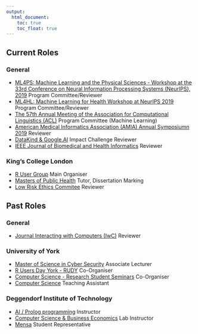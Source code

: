 ```yaml
---
output:
  html_document: 
    toc: true
    toc_float: true
---
```


<link rel="stylesheet" href="styles.css" type="text/css">

## Current Roles

### General

- [ML4PS: Machine Learning and the Physical Sciences - Workshop at the 33rd Conference on Neural Information Processing Systems (NeurIPS), 2019](https://ml4physicalsciences.github.io) Program Committee/Reviewer<br>
- [ML4HL: Machine Learning for Health Workshop at NeurIPS 2019](https://ml4health.github.io) Program Committee/Reviewer<br>
- [The 57th Annual Meeting of the Association for Computational Linguistics (ACL)](http://www.acl2019.org/EN/index.xhtml) Program Committee (Machine Learning)<br>
- [American Medical Informatics Association (AMIA) Annual Symposiumn 2019](https://www.amia.org/amia2019) Reviewer<br>
- [DataKind & Google.AI](http://www.datakind.org) Impact Challenge Reviewer<br>
- [IEEE Journal of Biomedical and Health Informatics](https://jbhi.embs.org/) Reviewer<br>

### King's College London

- [R User Group](https://www.kcl.ac.uk) Main Organiser<br>
- [Masters of Public Health](https://www.kcl.ac.uk/study/postgraduate/taught-courses/public-health-mph.aspx) Tutor, Dissertation Marking<br>
- [Low Risk Ethics Commitee](https://www.kcl.ac.uk/innovation/research/support/ethics/committees/bdm/index.aspx) Reviewer<br>

## Past Roles

### General

- [Journal Interacting with Computers (IwC)](https://academic.oup.com/iwc) Reviewer<br>

### University of York

- [Master of Science in Cyber Security](https://www.york.ac.uk/study/postgraduate-taught/courses/msc-cyber-security/) Associate Lecturer<br>
- [R Users Day York - RUDY](https://sites.google.com/a/york.ac.uk/r-users-york/news/rseminarseriesr-markdown?pli=1) Co-Organiser<br>
- [Computer Science - Research Student Seminars](https://cs.york.ac.uk) Co-Organiser<br>
- [Computer Science](https://www.cs.york.ac.uk/) Teaching Assistant<br>

### Deggendorf Institute of Technology

- [AI / Prolog programming](https://www.th-deg.de/en) Instructor<br>
- [Computer Science & Business Economics](https://www.th-deg.de/en) Lab Instructor<br>
- [Mensa](https://www.th-deg.de/en) Student Representative<br>
